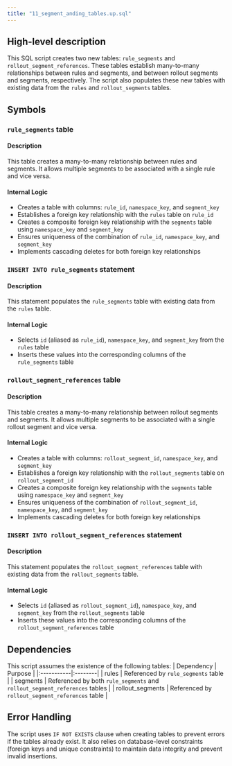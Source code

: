```yaml
---
title: "11_segment_anding_tables.up.sql"
---
```


## High-level description
This SQL script creates two new tables: `rule_segments` and `rollout_segment_references`. These tables establish many-to-many relationships between rules and segments, and between rollout segments and segments, respectively. The script also populates these new tables with existing data from the `rules` and `rollout_segments` tables.

## Symbols

### `rule_segments` table
#### Description
This table creates a many-to-many relationship between rules and segments. It allows multiple segments to be associated with a single rule and vice versa.

#### Internal Logic
- Creates a table with columns: `rule_id`, `namespace_key`, and `segment_key`
- Establishes a foreign key relationship with the `rules` table on `rule_id`
- Creates a composite foreign key relationship with the `segments` table using `namespace_key` and `segment_key`
- Ensures uniqueness of the combination of `rule_id`, `namespace_key`, and `segment_key`
- Implements cascading deletes for both foreign key relationships

### `INSERT INTO rule_segments` statement
#### Description
This statement populates the `rule_segments` table with existing data from the `rules` table.

#### Internal Logic
- Selects `id` (aliased as `rule_id`), `namespace_key`, and `segment_key` from the `rules` table
- Inserts these values into the corresponding columns of the `rule_segments` table

### `rollout_segment_references` table
#### Description
This table creates a many-to-many relationship between rollout segments and segments. It allows multiple segments to be associated with a single rollout segment and vice versa.

#### Internal Logic
- Creates a table with columns: `rollout_segment_id`, `namespace_key`, and `segment_key`
- Establishes a foreign key relationship with the `rollout_segments` table on `rollout_segment_id`
- Creates a composite foreign key relationship with the `segments` table using `namespace_key` and `segment_key`
- Ensures uniqueness of the combination of `rollout_segment_id`, `namespace_key`, and `segment_key`
- Implements cascading deletes for both foreign key relationships

### `INSERT INTO rollout_segment_references` statement
#### Description
This statement populates the `rollout_segment_references` table with existing data from the `rollout_segments` table.

#### Internal Logic
- Selects `id` (aliased as `rollout_segment_id`), `namespace_key`, and `segment_key` from the `rollout_segments` table
- Inserts these values into the corresponding columns of the `rollout_segment_references` table

## Dependencies
This script assumes the existence of the following tables:
| Dependency | Purpose |
|:-----------|:--------|
| rules | Referenced by `rule_segments` table |
| segments | Referenced by both `rule_segments` and `rollout_segment_references` tables |
| rollout_segments | Referenced by `rollout_segment_references` table |

## Error Handling
The script uses `IF NOT EXISTS` clause when creating tables to prevent errors if the tables already exist. It also relies on database-level constraints (foreign keys and unique constraints) to maintain data integrity and prevent invalid insertions.